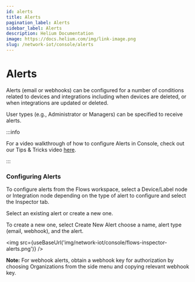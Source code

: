 ```yaml
---
id: alerts
title: Alerts
pagination_label: Alerts
sidebar_label: Alerts
description: Helium Documentation
image: https://docs.helium.com/img/link-image.png
slug: /network-iot/console/alerts
---
```


# Alerts


Alerts (email or webhooks) can be configured for a number of conditions related to devices and
integrations including when devices are deleted, or when integrations are updated or deleted.

User types (e.g., Administrator or Managers) can be specified to receive alerts.

:::info

For a video walkthrough of how to configure Alerts in Console, check out our Tips & Tricks video
[here](https://youtu.be/xv8aM1oNIEs).

:::

### Configuring Alerts

To configure alerts from the Flows workspace, select a Device/Label node or Integration node
depending on the type of alert to configure and select the Inspector tab.

Select an existing alert or create a new one.

To create a new one, select Create New Alert choose a name, alert type (email, webhook), and the
alert.

<img src={useBaseUrl('img/network-iot/console/flows-inspector-alerts.png')} />

**Note:** For webhook alerts, obtain a webhook key for authorization by choosing Organizations from
the side menu and copying relevant webhook key.
